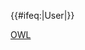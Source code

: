 {{User language-P|OWL|该用户会使用'''[[:Category:OWL 使用者|网络本体语言]]'''。|网络本体语言}}<includeonly>[[Category:OWL 使用者|{{PAGENAME}}]]{{#ifeq:{{NAMESPACE}}|User|[[Category:维基程序员|{{PAGENAME}}]]}}</includeonly><noinclude>[[Category:程式用戶框模板|OWL]]</noinclude>